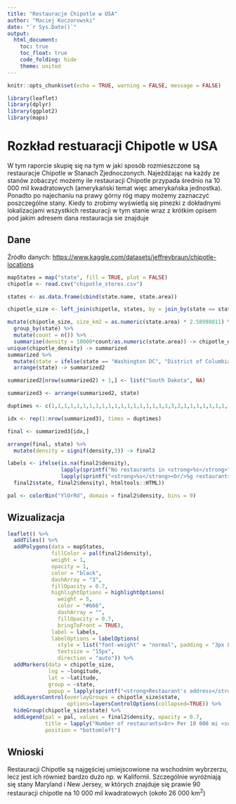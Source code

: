 ---
title: "Restauracje Chipotle w USA"
author: "Maciej Koczorowski"
date: "`r Sys.Date()`"
output: 
  html_document:
    toc: true
    toc_float: true
    code_folding: hide
    theme: united
---

```{r setup, include=FALSE, message=FALSE}
knitr::opts_chunk$set(echo = TRUE, warning = FALSE, message = FALSE)

library(leaflet)
library(dplyr)
library(ggplot2)
library(maps)

```

# Rozkład restuaracji Chipotle w USA

W tym raporcie skupię się na tym w jaki sposób rozmieszczone są restauracje Chipotle w Stanach Zjednoczonych. Najeżdżając na każdy ze stanów zobaczyć możemy ile restauracji Chipotle przypada średnio na 10 000 mil kwadratowych (amerykański temat więc amerykańska jednostka). Ponadto po najechaniu na prawy górny róg mapy możemy zaznaczyć poszczególne stany. Kiedy to zrobimy wyświetlą się pinezki z dokładnymi lokalizacjami wszystkich restauracji w tym stanie wraz z krótkim opisem pod jakim adresem dana restauracja sie znajduje

## Dane

Źródło danych: [https://www.kaggle.com/datasets/jeffreybraun/chipotle-locations](https://www.kaggle.com/datasets/jeffreybraun/chipotle-locations "Restauracje Chipotle")


```{r data,include=FALSE}
mapStates = map("state", fill = TRUE, plot = FALSE)
chipotle <- read.csv("chipotle_stores.csv")

states <- as.data.frame(cbind(state.name, state.area))

chipotle_size <- left_join(chipotle, states, by = join_by(state == state.name))

mutate(chipotle_size, size_km2 = as.numeric(state.area) * 2.58998811) %>% 
  group_by(state) %>% 
  mutate(count = n()) %>% 
  summarise(density = 10000*count/as.numeric(state.area)) -> chipotle_density
unique(chipotle_density) -> summarized 
summarized %>% 
  mutate(state = ifelse(state == "Washington DC", "District of Columbia", state)) %>% 
  arrange(state) -> summarized2
```

<!-- Cała zabawa poniżej spowodowana jest faktem, że w źródłowej ramce danych zabrakło stanu 
South Dakota, oraz ponieważ dane do narysowania mapy miały inną liczbę grup niż faktycznie 
jest stanów, (np było 5 regionów Nowego Jorku) -->

```{r adding_sd+dup,include=FALSE}
summarized2[nrow(summarized2) + 1,] <- list("South Dakota", NA)

summarized3 <- arrange(summarized2, state)

duptimes <- c(1,1,1,1,1,1,1,1,1,1,1,1,1,1,1,1,1,1,1,3,2,1,1,1,1,1,1,1,1,1,4,3,1,1,1,1,1,1,1,1,1,1,1,1,3,5,1,1,1)

idx <- rep(1:nrow(summarized3), times = duptimes)

final <- summarized3[idx,]
```

```{r finaldf+palette,include=FALSE}
arrange(final, state) %>% 
  mutate(density = signif(density,3)) -> final2

labels <- ifelse(is.na(final2$density),
                 lapply(sprintf("No restaurants in <strong>%s</strong>",final2$state),htmltools::HTML), 
                 lapply(sprintf("<strong>%s</strong><br/>%g restaurants / 10 000 mi<sup>2</sup>",
  final2$state, final2$density), htmltools::HTML))

pal <- colorBin("YlOrRd", domain = final2$density, bins = 9)
```

## Wizualizacja

```{r leaflet}
leaflet() %>% 
  addTiles() %>% 
  addPolygons(data = mapStates,
              fillColor = pal(final2$density),
              weight = 1,
              opacity = 1,
              color = "black",
              dashArray = "3",
              fillOpacity = 0.7,
              highlightOptions = highlightOptions(
                weight = 5,
                color = "#666",
                dashArray = "",
                fillOpacity = 0.7,
                bringToFront = TRUE),
              label = labels,
              labelOptions = labelOptions(
                style = list("font-weight" = "normal", padding = "3px 8px"),
                textsize = "15px",
                direction = "auto")) %>% 
  addMarkers(data = chipotle_size,
             lng = ~longitude,
             lat = ~latitude,
             group = ~state,
             popup = lapply(sprintf("<strong>Restaurant's address</strong>:<br> %s", chipotle_size$address),htmltools::HTML)) %>% 
  addLayersControl(overlayGroups = chipotle_size$state,
                   options=layersControlOptions(collapsed=TRUE)) %>% 
  hideGroup(chipotle_size$state) %>% 
  addLegend(pal = pal, values = final2$density, opacity = 0.7,
            title = lapply("Number of restaurants<br> Per 10 000 mi <sup>2</sup>", htmltools::HTML),
            position = "bottomleft")

```

## Wnioski

Restauracji Chipotle są najgęściej umiejscowione na wschodnim wybrzerzu, lecz jest ich również bardzo dużo np. w Kalifornii. Szczególnie wyróżniają się stany Maryland i New Jersey, w których znajduje się prawie 90 restauracji chipotle na 10 000 mil kwadratowych (około 26 000 km<sup>2</sup>)

